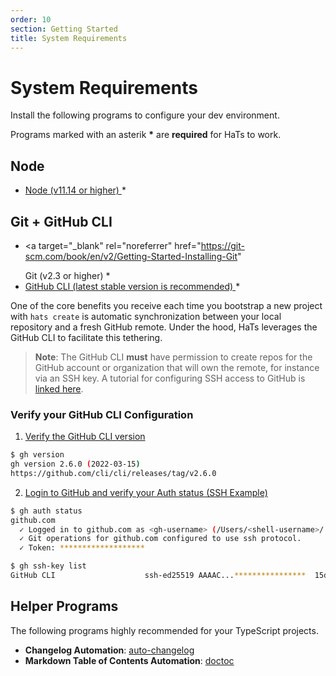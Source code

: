 ```yaml
---
order: 10
section: Getting Started
title: System Requirements
---
```


# System Requirements

Install the following programs to configure your dev environment.

Programs marked with an asterik **\*** are **required** for HaTs to work.

## Node

- <a target="_blank" rel="noreferrer" href="https://www.npmjs.com/package/n">
  	Node (v11.14 or higher)
  </a>
  *

## Git + GitHub CLI

- <a
  	target="_blank"
  	rel="noreferrer"
  	href="https://git-scm.com/book/en/v2/Getting-Started-Installing-Git"
  >
  	Git (v2.3 or higher)
  </a>
  *
- <a target="_blank" rel="noreferrer" href="https://cli.github.com/manual">
  	GitHub CLI (latest stable version is recommended)
  </a>
  *

One of the core benefits you receive each time you bootstrap a new project with `hats create` is automatic synchronization between your local repository and a fresh GitHub remote. Under the hood, HaTs leverages the GitHub CLI to facilitate this tethering.

> **Note**: The GitHub CLI **must** have permission to create repos for the GitHub account or organization that will own the remote, for instance via an SSH key. A tutorial for configuring SSH access to GitHub is <a target="_blank" rel="noreferrer" href="https://docs.github.com/en/authentication/connecting-to-github-with-ssh/adding-a-new-ssh-key-to-your-github-account">linked here</a>.

### Verify your GitHub CLI Configuration

1. <u>Verify the GitHub CLI version</u>

```bash
$ gh version
gh version 2.6.0 (2022-03-15)
https://github.com/cli/cli/releases/tag/v2.6.0
```

2. <u>Login to GitHub and verify your Auth status (SSH Example)</u>

```bash
$ gh auth status
github.com
  ✓ Logged in to github.com as <gh-username> (/Users/<shell-username>/.config/gh/hosts.yml)
  ✓ Git operations for github.com configured to use ssh protocol.
  ✓ Token: *******************
```

```bash
$ gh ssh-key list
GitHub CLI                    ssh-ed25519 AAAAC...****************  15d
```

## Helper Programs

The following programs highly recommended for your TypeScript projects.

- **Changelog Automation**: <a target="_blank" rel="noreferrer" href="https://npmjs.com/package/auto-changelog">auto-changelog</a>
- **Markdown Table of Contents Automation**: <a target="_blank" rel="noreferrer" href="https://npmjs.com/package/doctoc">doctoc</a>
